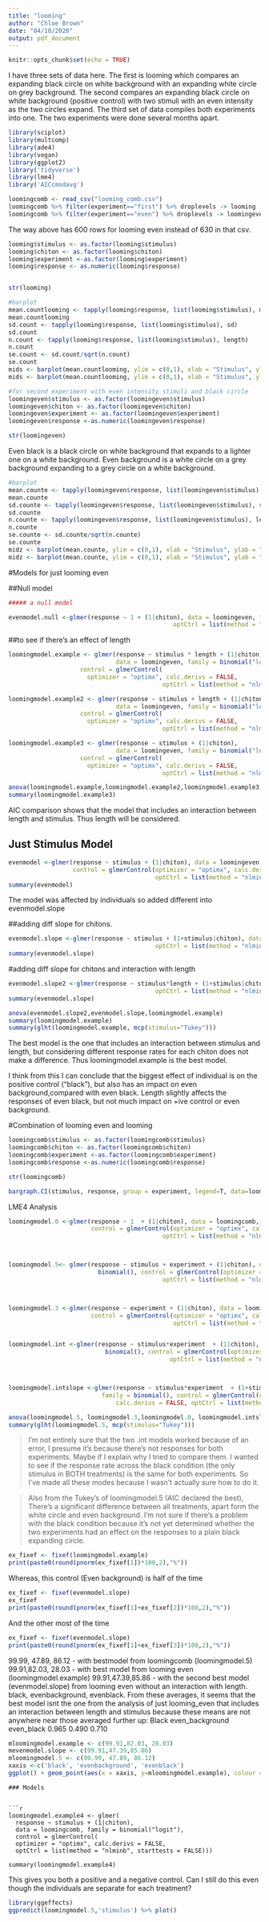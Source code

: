 ```yaml
---
title: "looming"
author: "Chloe Brown"
date: "04/10/2020"
output: pdf_document
---
```


```r
knitr::opts_chunk$set(echo = TRUE)
```

I have three sets of data here. The first is looming which compares an expanding black circle on white background with an expanding white circle on grey background. The second compares an expanding black circle on white background (positive control) with two stimuli with an even intensity as the two circles expand. The third set of data compiles both experiments into one. The two experiments were done several months apart.


```r
library(sciplot)
library(multcomp)
library(ade4)
library(vegan)
library(ggplot2)
library('tidyverse')
library(lme4)
library('AICcmodavg')
```

```r
loomingcomb <- read_csv("looming_comb.csv")
loomingcomb %>% filter(experiment=="first") %>% droplevels -> looming
loomingcomb %>% filter(experiment=="even") %>% droplevels -> loomingeven
```

The way above has 600 rows for looming even instead of 630 in that csv. 


```r

looming$stimulus <- as.factor(looming$stimulus)
looming$chiton <- as.factor(looming$chiton)
looming$experiment <-as.factor(looming$experiment)
looming$response <- as.numeric(looming$response)


str(looming)
```

```r
#barplot
mean.countlooming <- tapply(looming$response, list(looming$stimulus), mean)
mean.countlooming
sd.count <- tapply(looming$response, list(looming$stimulus), sd)
sd.count
n.count <- tapply(looming$response, list(looming$stimulus), length)
n.count
se.count <- sd.count/sqrt(n.count)
se.count
mids <- barplot(mean.countlooming, ylim = c(0,1), xlab = "Stimulus", ylab = "Shadow Responses Elicited (%)") 
mids <- barplot(mean.countlooming, ylim = c(0,1), xlab = "Stimulus", ylab = "Shadow Responses Elicited (%)") +arrows(mids, mean.countlooming-se.count, mids, mean.countlooming+se.count,code = 3, angle = 90, length = 0.1)

```


```r
#for second experiment with even intensity stimuli and black circle
loomingeven$stimulus <- as.factor(loomingeven$stimulus)
loomingeven$chiton <- as.factor(loomingeven$chiton)
loomingeven$experiment <- as.factor(loomingeven$experiment)
loomingeven$response <-as.numeric(loomingeven$response)

str(loomingeven)
```
Even black is a black circle on white background that expands to a lighter one on a white background.
Even background is a white circle on a grey background expanding to a grey circle on a white background.

```r
#barplot
mean.counte <- tapply(loomingeven$response, list(loomingeven$stimulus), mean)
mean.counte
sd.counte <- tapply(loomingeven$response, list(loomingeven$stimulus), sd)
sd.counte
n.counte <- tapply(loomingeven$response, list(loomingeven$stimulus), length)
n.counte
se.counte <- sd.counte/sqrt(n.counte)
se.counte
midz <- barplot(mean.counte, ylim = c(0,1), xlab = "Stimulus", ylab = "Shadow Responses Elicited (%)") 
midz <- barplot(mean.counte, ylim = c(0,1), xlab = "Stimulus", ylab = "Shadow Responses Elicited (%)") +arrows(midz, mean.counte-se.counte, midz, mean.counte+se.counte,code = 3, angle = 90, length = 0.1)

```

#Models for just looming even

##Null model
```r

##### a null model

evenmodel.null <-glmer(response ~ 1 + (1|chiton), data = loomingeven, family = binomial(),                             control = glmerControl(optimizer = "optimx", calc.derivs = FALSE,
                                              optCtrl = list(method = "nlminb", starttests = FALSE)))  #  

```

##to see if there's an effect of length
```r
loomingmodel.example <- glmer(response ~ stimulus * length + (1|chiton),
                              data = loomingeven, family = binomial("logit"),      
                    control = glmerControl(
                      optimizer = "optimx", calc.derivs = FALSE,
                                           optCtrl = list(method = "nlminb", starttests = FALSE)))  

loomingmodel.example2 <- glmer(response ~ stimulus + length + (1|chiton),
                              data = loomingeven, family = binomial("logit"),      
                    control = glmerControl(
                      optimizer = "optimx", calc.derivs = FALSE,
                                           optCtrl = list(method = "nlminb", starttests = FALSE)))  

loomingmodel.example3 <- glmer(response ~ stimulus + (1|chiton),
                              data = loomingeven, family = binomial("logit"),      
                    control = glmerControl(
                      optimizer = "optimx", calc.derivs = FALSE,
                                           optCtrl = list(method = "nlminb", starttests = FALSE)))  

anova(loomingmodel.example,loomingmodel.example2,loomingmodel.example3,evenmodel.null)
summary(loomingmodel.example3)
```
AIC comparison shows that the model that includes an interaction between length and stimulus. Thus length will be considered.

## Just Stimulus Model
```r
evenmodel <-glmer(response ~ stimulus + (1|chiton), data = loomingeven, family = binomial(),      
                  control = glmerControl(optimizer = "optimx", calc.derivs = FALSE,
                                         optCtrl = list(method = "nlminb", starttests = FALSE)))  
summary(evenmodel)
```

The model was affected by individuals so added different into evenmodel.slope



##adding diff slope for chitons.
```r
evenmodel.slope <-glmer(response ~ stimulus + (1+stimulus|chiton), data = loomingeven, family = binomial(), control = glmerControl(optimizer = "optimx", calc.derivs = FALSE,
                                         optCtrl = list(method = "nlminb", starttests = FALSE)))
summary(evenmodel.slope)
```


#adding diff slope for chitons and interaction with length
```r
evenmodel.slope2 <-glmer(response ~ stimulus*length + (1+stimulus|chiton), data = loomingeven, family = binomial(), control = glmerControl(optimizer = "optimx", calc.derivs = FALSE,
                                         optCtrl = list(method = "nlminb", starttests = FALSE)))
summary(evenmodel.slope)
```


```r
anova(evenmodel.slope2,evenmodel.slope,loomingmodel.example)
summary(loomingmodel.example)
summary(glht(loomingmodel.example, mcp(stimulus="Tukey")))
```
The best model is the one that includes an interaction between stimulus and length, but considering different response rates for each chiton does not make a difference. Thus loomingmodel.example is the best model.


I think from this I can conclude that the biggest effect of individual is on the positive control ("black"), but also has an impact on even background,compared with even black. Length slightly affects the responses of even black, but not much impact on +ive control or even background. 


#Combination of looming even and looming

```r
loomingcomb$stimulus <- as.factor(loomingcomb$stimulus)
loomingcomb$chiton <- as.factor(loomingcomb$chiton)
loomingcomb$experiment <-as.factor(loomingcomb$experiment)
loomingcomb$response <-as.numeric(loomingcomb$response)

str(loomingcomb)
```



```r
bargraph.CI(stimulus, response, group = experiment, legend=T, data=loomingcomb, ylim=c(0,1), xlab = "Stimulus", ylab = "Response") #tp see black responses separately.

```

########## LME4 Analysis  ###########
```r
loomingmodel.0 <-glmer(response ~ 1  + (1|chiton), data = loomingcomb, family = binomial(), 
                       control = glmerControl(optimizer = "optimx", calc.derivs = FALSE,
                                           optCtrl = list(method = "nlminb", starttests = FALSE)))



loomingmodel.5<- glmer(response ~ stimulus + experiment + (1|chiton), data = loomingcomb, family =
                         binomial(), control = glmerControl(optimizer = "optimx", calc.derivs = FALSE,
                                           optCtrl = list(method = "nlminb", starttests = FALSE)))  



loomingmodel.3 <-glmer(response ~ experiment + (1|chiton), data = loomingcomb, family = binomial(), 
                       control = glmerControl(optimizer = "optimx", calc.derivs = FALSE,
                                              optCtrl = list(method = "nlminb", starttests = FALSE)))


loomingmodel.int <-glmer(response ~ stimulus*experiment  + (1|chiton), data = loomingcomb, family = 
                           binomial(), control = glmerControl(optimizer = "optimx", calc.derivs = FALSE,
                                             optCtrl = list(method = "nlminb", starttests = FALSE)))



loomingmodel.intslope <-glmer(response ~ stimulus*experiment  + (1+stimulus|chiton), data = loomingcomb, 
                          family = binomial(), control = glmerControl(optimizer = "optimx",
                              calc.derivs = FALSE, optCtrl = list(method = "nlminb", starttests = FALSE))) 

anova(loomingmodel.5, loomingmodel.3,loomingmodel.0, loomingmodel.intslope)
summary(glht(loomingmodel.5, mcp(stimulus="Tukey")))
```

> I'm not entirely sure that the two .int models worked because of an error, I presume it's because there's not responses for both experiments. Maybe if I explain why I tried to compare them. I wanted to see if the response rate across the black condition (the only stimulus in BOTH treatments) is the same for both experiments. So I've made all these modes because I wasn't actually sure how to do it.


> Also from the Tukey's of loomingmodel.5 (AIC declared the best), There's a significant difference between all treatments, apart form the white circle and even background. I'm not sure if there's a problem with the black condition because it's not yet determined whether the two experiments had an effect on the responses to a plain black expanding circle.


```r
ex_fixef <- fixef(loomingmodel.example)
print(paste0(round(pnorm(ex_fixef[1])*100,2),"%"))
```

Whereas, this control (Even background) is half of the time 



```r
ex_fixef <- fixef(evenmodel.slope)
ex_fixef
print(paste0(round(pnorm(ex_fixef[1]+ex_fixef[2])*100,2),"%"))
```

And the other most of the time

```r
ex_fixef <- fixef(evenmodel.slope)
print(paste0(round(pnorm(ex_fixef[1]+ex_fixef[3])*100,2),"%"))
```
99.99, 47.89, 86.12 - with bestmodel from loomingcomb (loomingmodel.5)
99.91,82.03, 28.03 - with best model from looming even (loomingmodel.example)
99.91,47.39,85.86 - with the second best model (evenmodel.slope) from looming even without an interaction with length.
black, evenbackground, evenblack.
From these averages, it seems that the best model isnt the one from the analysis of just looming_even that includes an interaction between length and stimulus because these means are not anywhere near those averaged further up: 
   Black     even_background     even_black 
   0.965           0.490           0.710 

```r
mloomingmodel.example <- c(99.91,82.03, 28.03) 
mevenmodel.slope <- c(99.91,47.39,85.86)
mloomingmodel.5 <- c(99.99, 47.89, 86.12)
xaxis <-c('black', 'evenbackground', 'evenblack')
ggplot() + geom_point(aes(x = xaxis, y=mloomingmodel.example), colour = "red", pch = 1, size = 5) + geom_point(aes(x = xaxis, y=mevenmodel.slope), colour = "black", pch = 2, size = 5) + geom_point(aes(x = xaxis, y=mloomingmodel.5), colour = "green", pch = 3, size = 5)
```



```
### Models


```r
loomingmodel.example4 <- glmer(
  response ~ stimulus + (1|chiton),
  data = loomingcomb, family = binomial("logit"),      
  control = glmerControl(
  optimizer = "optimx", calc.derivs = FALSE,
  optCtrl = list(method = "nlminb", starttests = FALSE)))  

summary(loomingmodel.example4)
```

This gives you both a positive and a negative control. Can I still do this even though the individuals are separate for each treatment?

```r
library(ggeffects)
ggpredict(loomingmodel.5,'stimulus') %>% plot()
```

